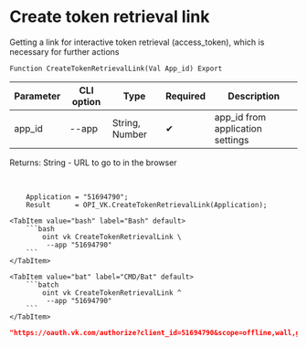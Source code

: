 ﻿---
sidebar_position: 1
description: Create token retrieval link and other functions to work with VK in the Open Integration Package, a free open-source integration library for 1C:Enterprise 8, OneScript and CLI
keywords: [1C, 1С, 1С:Enterprise, 1С:Enterprise 8.3, API, Integration, Services, Exchange, OneScript, CLI, VK]
---


# Create token retrieval link
Getting a link for interactive token retrieval (access_token), which is necessary for further actions



`Function CreateTokenRetrievalLink(Val App_id) Export`

  | Parameter | CLI option | Type | Required | Description |
  |-|-|-|-|-|
  | app_id | --app | String, Number | &#x2714; | app_id from application settings |

  
  Returns:  String - URL to go to in the browser

<br/>




```bsl title="1C:Enterprise/OneScript code example"
    Application = "51694790";
    Result      = OPI_VK.CreateTokenRetrievalLink(Application);
```
 

 <Tabs>
  
    <TabItem value="bash" label="Bash" default>
        ```bash
            oint vk CreateTokenRetrievalLink \
             --app "51694790"
        ```
    </TabItem>
  
    <TabItem value="bat" label="CMD/Bat" default>
        ```batch
            oint vk CreateTokenRetrievalLink ^
             --app "51694790"
        ```
    </TabItem>
</Tabs>


```json title="Result"
"https://oauth.vk.com/authorize?client_id=51694790&scope=offline,wall,groups,photos,stats,stories,ads,market,video&v=5.131&response_type=token&redirect_uri=https://api.vk.com/blank.html"
```
